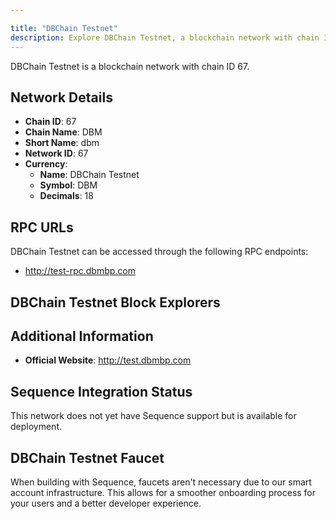 ```yaml
---

title: "DBChain Testnet"
description: Explore DBChain Testnet, a blockchain network with chain ID 67. Learn about its native currency, DBChain Testnet, and how to interact with the network.
---
```




DBChain Testnet is a blockchain network with chain ID 67.

## Network Details

- **Chain ID**: 67
- **Chain Name**: DBM
- **Short Name**: dbm
- **Network ID**: 67
- **Currency**: 
  - **Name**: DBChain Testnet
  - **Symbol**: DBM
  - **Decimals**: 18

## RPC URLs

DBChain Testnet can be accessed through the following RPC endpoints:

- http://test-rpc.dbmbp.com

## DBChain Testnet Block Explorers



## Additional Information

- **Official Website**: http://test.dbmbp.com

## Sequence Integration Status

This network does not yet have Sequence support but is available for deployment.

## DBChain Testnet Faucet

When building with Sequence, faucets aren't necessary due to our smart account infrastructure. This allows for a smoother onboarding process for your users and a better developer experience.
